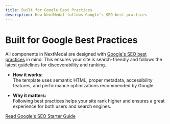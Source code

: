 ```yaml
---
title: Built for Google Best Practices
description: How NextMedal follows Google's SEO best practices
---
```


# Built for Google Best Practices

All components in NextMedal are designed with [Google's SEO best practices](https://developers.google.com/search/docs/fundamentals/seo-starter-guide) in mind. This ensures your site is search-friendly and follows the latest guidelines for discoverability and ranking.

- **How it works:**  
  The template uses semantic HTML, proper metadata, accessibility features, and performance optimizations recommended by Google.

- **Why it matters:**  
  Following best practices helps your site rank higher and ensures a great experience for both users and search engines.

[Read Google's SEO Starter Guide](https://developers.google.com/search/docs/fundamentals/seo-starter-guide) 
